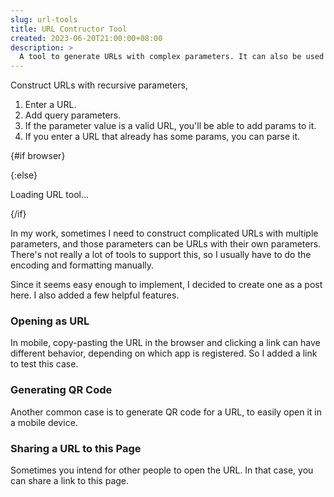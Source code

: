 ```yaml
---
slug: url-tools
title: URL Contructor Tool
created: 2023-06-20T21:00:00+08:00
description: >
  A tool to generate URLs with complex parameters. It can also be used to generate and open deep links and generate QR codes.
---
```


Construct URLs with recursive parameters,

1. Enter a URL.
2. Add query parameters.
3. If the parameter value is a valid URL, you'll be able to add params to it.
4. If you enter a URL that already has some params, you can parse it.

<script lang="ts">
</script>

{#if browser}

<URLTool />

{:else}

<p>Loading URL tool...</p>

{/if}

In my work, sometimes I need to construct complicated URLs with multiple parameters,
and those parameters can be URLs with their own parameters.
There's not really a lot of tools to support this, so I usually have to do the encoding and formatting manually.

Since it seems easy enough to implement, I decided to create one as a post here. I also added a few helpful features.

### Opening as URL

In mobile, copy-pasting the URL in the browser and clicking a link can have different behavior, depending on which app is registered.
So I added a link to test this case.

### Generating QR Code

Another common case is to generate QR code for a URL, to easily open it in a mobile device.

### Sharing a URL to this Page

Sometimes you intend for other people to open the URL. In that case, you can share a link to this page.
